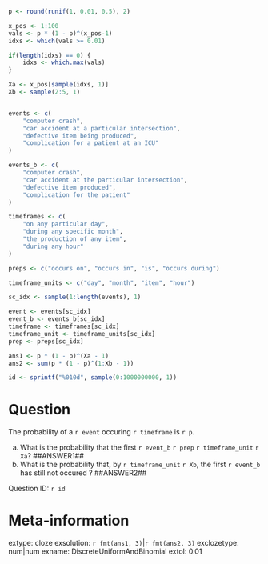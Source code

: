 ```r

p <- round(runif(1, 0.01, 0.5), 2)

x_pos <- 1:100
vals <- p * (1 - p)^(x_pos-1)
idxs <- which(vals >= 0.01)

if(length(idxs) == 0) {
    idxs <- which.max(vals)
}

Xa <- x_pos[sample(idxs, 1)]
Xb <- sample(2:5, 1)


events <- c(
    "computer crash",
    "car accident at a particular intersection",
    "defective item being produced",
    "complication for a patient at an ICU"
)

events_b <- c(
    "computer crash",
    "car accident at the particular intersection",
    "defective item produced",
    "complication for the patient"
)

timeframes <- c(
    "on any particular day",
    "during any specific month",
    "the production of any item",
    "during any hour"
)

preps <- c("occurs on", "occurs in", "is", "occurs during")

timeframe_units <- c("day", "month", "item", "hour")

sc_idx <- sample(1:length(events), 1)

event <- events[sc_idx]
event_b <- events_b[sc_idx]
timeframe <- timeframes[sc_idx]
timeframe_unit <- timeframe_units[sc_idx]
prep <- preps[sc_idx]

ans1 <- p * (1 - p)^(Xa - 1)
ans2 <- sum(p * (1 - p)^(1:Xb - 1))

id <- sprintf("%010d", sample(0:1000000000, 1))

```

Question
========
The probability of a `r event` occuring `r timeframe` is `r p`.

a. What is the probability that the first `r event_b` `r prep` `r timeframe_unit` `r Xa`? ##ANSWER1##
b. What is the probability that, by `r timeframe_unit` `r Xb`, the first `r event_b` has still not occured ? ##ANSWER2##

Question ID: `r id`

Meta-information
================
extype: cloze
exsolution: `r fmt(ans1, 3)`|`r fmt(ans2, 3)`
exclozetype: num|num
exname: DiscreteUniformAndBinomial
extol: 0.01
